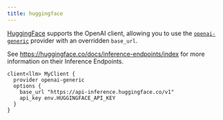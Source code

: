 ```yaml
---
title: huggingface
---
```


[HuggingFace](https://huggingface.co/) supports the OpenAI client, allowing you to use the
[`openai-generic`](/docs/snippets/clients/providers/openai) provider with an
overridden `base_url`.

See https://huggingface.co/docs/inference-endpoints/index for more information on their Inference Endpoints.

```baml BAML
client<llm> MyClient {
  provider openai-generic
  options {
    base_url "https://api-inference.huggingface.co/v1"
    api_key env.HUGGINGFACE_API_KEY
  }
}
```
